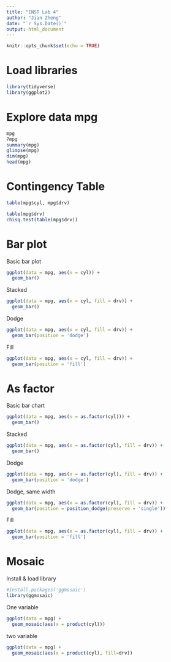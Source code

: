 ---
title: "INST Lab 4"
author: "Jian Zheng"
date: "`r Sys.Date()`"
output: html_document
---

```{r setup, include=TRUE}
knitr::opts_chunk$set(echo = TRUE)
```

# Load libraries

```{r}
library(tidyverse)
library(ggplot2)
```

# Explore data mpg

```{r}
mpg
?mpg
summary(mpg)
glimpse(mpg)
dim(mpg)
head(mpg)
```

# Contingency Table

```{r}
table(mpg$cyl, mpg$drv)
```
```{r}
table(mpg$drv)
chisq.test(table(mpg$drv))
```

# Bar plot

Basic bar plot

```{r}
ggplot(data = mpg, aes(x = cyl)) +
  geom_bar()
```

Stacked

```{r}
ggplot(data = mpg, aes(x = cyl, fill = drv)) +
  geom_bar()
```

Dodge

```{r}
ggplot(data = mpg, aes(x = cyl, fill = drv)) +
  geom_bar(position = 'dodge')
```

Fill

```{r}
ggplot(data = mpg, aes(x = cyl, fill = drv)) +
  geom_bar(position = 'fill')
```

# As factor

Basic bar chart

```{r}
ggplot(data = mpg, aes(x = as.factor(cyl))) +
  geom_bar()
```

Stacked

```{r}
ggplot(data = mpg, aes(x = as.factor(cyl), fill = drv)) +
  geom_bar()
```

Dodge

```{r}
ggplot(data = mpg, aes(x = as.factor(cyl), fill = drv)) +
  geom_bar(position = 'dodge')
```

Dodge, same width

```{r}
ggplot(data = mpg, aes(x = as.factor(cyl), fill = drv)) +
  geom_bar(position = position_dodge(preserve = 'single'))
```

Fill

```{r}
ggplot(data = mpg, aes(x = as.factor(cyl), fill = drv)) +
  geom_bar(position = 'fill')
```

# Mosaic

Install & load library

```{r}
#install.packages('ggmosaic')
library(ggmosaic)

```

One variable

```{r}
ggplot(data = mpg) +
  geom_mosaic(aes(x = product(cyl)))
```

two variable

```{r}
ggplot(data = mpg) +
  geom_mosaic(aes(x = product(cyl), fill=drv))
```
